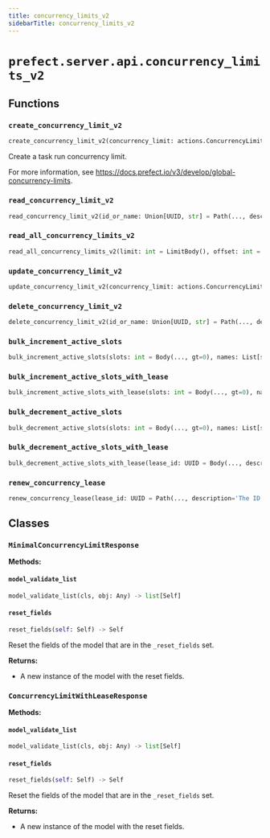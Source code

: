 ```yaml
---
title: concurrency_limits_v2
sidebarTitle: concurrency_limits_v2
---
```


# `prefect.server.api.concurrency_limits_v2`

## Functions

### `create_concurrency_limit_v2` <sup><a href="https://github.com/PrefectHQ/prefect/blob/main/src/prefect/server/api/concurrency_limits_v2.py#L27" target="_blank"><Icon icon="github" style="width: 14px; height: 14px;" /></a></sup>

```python
create_concurrency_limit_v2(concurrency_limit: actions.ConcurrencyLimitV2Create, db: PrefectDBInterface = Depends(provide_database_interface)) -> schemas.core.ConcurrencyLimitV2
```


Create a task run concurrency limit.

For more information, see https://docs.prefect.io/v3/develop/global-concurrency-limits.


### `read_concurrency_limit_v2` <sup><a href="https://github.com/PrefectHQ/prefect/blob/main/src/prefect/server/api/concurrency_limits_v2.py#L45" target="_blank"><Icon icon="github" style="width: 14px; height: 14px;" /></a></sup>

```python
read_concurrency_limit_v2(id_or_name: Union[UUID, str] = Path(..., description='The ID or name of the concurrency limit', alias='id_or_name'), db: PrefectDBInterface = Depends(provide_database_interface)) -> schemas.responses.GlobalConcurrencyLimitResponse
```

### `read_all_concurrency_limits_v2` <sup><a href="https://github.com/PrefectHQ/prefect/blob/main/src/prefect/server/api/concurrency_limits_v2.py#L75" target="_blank"><Icon icon="github" style="width: 14px; height: 14px;" /></a></sup>

```python
read_all_concurrency_limits_v2(limit: int = LimitBody(), offset: int = Body(0, ge=0), db: PrefectDBInterface = Depends(provide_database_interface)) -> List[schemas.responses.GlobalConcurrencyLimitResponse]
```

### `update_concurrency_limit_v2` <sup><a href="https://github.com/PrefectHQ/prefect/blob/main/src/prefect/server/api/concurrency_limits_v2.py#L96" target="_blank"><Icon icon="github" style="width: 14px; height: 14px;" /></a></sup>

```python
update_concurrency_limit_v2(concurrency_limit: actions.ConcurrencyLimitV2Update, id_or_name: Union[UUID, str] = Path(..., description='The ID or name of the concurrency limit', alias='id_or_name'), db: PrefectDBInterface = Depends(provide_database_interface)) -> None
```

### `delete_concurrency_limit_v2` <sup><a href="https://github.com/PrefectHQ/prefect/blob/main/src/prefect/server/api/concurrency_limits_v2.py#L127" target="_blank"><Icon icon="github" style="width: 14px; height: 14px;" /></a></sup>

```python
delete_concurrency_limit_v2(id_or_name: Union[UUID, str] = Path(..., description='The ID or name of the concurrency limit', alias='id_or_name'), db: PrefectDBInterface = Depends(provide_database_interface)) -> None
```

### `bulk_increment_active_slots` <sup><a href="https://github.com/PrefectHQ/prefect/blob/main/src/prefect/server/api/concurrency_limits_v2.py#L253" target="_blank"><Icon icon="github" style="width: 14px; height: 14px;" /></a></sup>

```python
bulk_increment_active_slots(slots: int = Body(..., gt=0), names: List[str] = Body(..., min_items=1), mode: Literal['concurrency', 'rate_limit'] = Body('concurrency'), create_if_missing: Optional[bool] = Body(None, deprecated='Limits must be explicitly created before acquiring concurrency slots.'), db: PrefectDBInterface = Depends(provide_database_interface)) -> List[MinimalConcurrencyLimitResponse]
```

### `bulk_increment_active_slots_with_lease` <sup><a href="https://github.com/PrefectHQ/prefect/blob/main/src/prefect/server/api/concurrency_limits_v2.py#L288" target="_blank"><Icon icon="github" style="width: 14px; height: 14px;" /></a></sup>

```python
bulk_increment_active_slots_with_lease(slots: int = Body(..., gt=0), names: List[str] = Body(..., min_items=1), mode: Literal['concurrency', 'rate_limit'] = Body('concurrency'), lease_duration: float = Body(300, ge=60, le=60 * 60 * 24, description='The duration of the lease in seconds.'), holder: Optional[ConcurrencyLeaseHolder] = Body(None, description='The holder of the lease with type (flow_run, task_run, or deployment) and id.'), db: PrefectDBInterface = Depends(provide_database_interface)) -> ConcurrencyLimitWithLeaseResponse
```

### `bulk_decrement_active_slots` <sup><a href="https://github.com/PrefectHQ/prefect/blob/main/src/prefect/server/api/concurrency_limits_v2.py#L342" target="_blank"><Icon icon="github" style="width: 14px; height: 14px;" /></a></sup>

```python
bulk_decrement_active_slots(slots: int = Body(..., gt=0), names: List[str] = Body(..., min_items=1), occupancy_seconds: Optional[float] = Body(None, gt=0.0), create_if_missing: bool = Body(None, deprecated='Limits must be explicitly created before decrementing active slots.'), db: PrefectDBInterface = Depends(provide_database_interface)) -> List[MinimalConcurrencyLimitResponse]
```

### `bulk_decrement_active_slots_with_lease` <sup><a href="https://github.com/PrefectHQ/prefect/blob/main/src/prefect/server/api/concurrency_limits_v2.py#L376" target="_blank"><Icon icon="github" style="width: 14px; height: 14px;" /></a></sup>

```python
bulk_decrement_active_slots_with_lease(lease_id: UUID = Body(..., description='The ID of the lease corresponding to the concurrency limits to decrement.', embed=True), db: PrefectDBInterface = Depends(provide_database_interface)) -> None
```

### `renew_concurrency_lease` <sup><a href="https://github.com/PrefectHQ/prefect/blob/main/src/prefect/server/api/concurrency_limits_v2.py#L402" target="_blank"><Icon icon="github" style="width: 14px; height: 14px;" /></a></sup>

```python
renew_concurrency_lease(lease_id: UUID = Path(..., description='The ID of the lease to renew'), lease_duration: float = Body(300, ge=60, le=60 * 60 * 24, description='The duration of the lease in seconds.', embed=True)) -> None
```

## Classes

### `MinimalConcurrencyLimitResponse` <sup><a href="https://github.com/PrefectHQ/prefect/blob/main/src/prefect/server/api/concurrency_limits_v2.py#L155" target="_blank"><Icon icon="github" style="width: 14px; height: 14px;" /></a></sup>

**Methods:**

#### `model_validate_list` <sup><a href="https://github.com/PrefectHQ/prefect/blob/main/src/prefect/_internal/schemas/bases.py#L56" target="_blank"><Icon icon="github" style="width: 14px; height: 14px;" /></a></sup>

```python
model_validate_list(cls, obj: Any) -> list[Self]
```

#### `reset_fields` <sup><a href="https://github.com/PrefectHQ/prefect/blob/main/src/prefect/_internal/schemas/bases.py#L85" target="_blank"><Icon icon="github" style="width: 14px; height: 14px;" /></a></sup>

```python
reset_fields(self: Self) -> Self
```

Reset the fields of the model that are in the `_reset_fields` set.

**Returns:**
- A new instance of the model with the reset fields.


### `ConcurrencyLimitWithLeaseResponse` <sup><a href="https://github.com/PrefectHQ/prefect/blob/main/src/prefect/server/api/concurrency_limits_v2.py#L161" target="_blank"><Icon icon="github" style="width: 14px; height: 14px;" /></a></sup>

**Methods:**

#### `model_validate_list` <sup><a href="https://github.com/PrefectHQ/prefect/blob/main/src/prefect/_internal/schemas/bases.py#L56" target="_blank"><Icon icon="github" style="width: 14px; height: 14px;" /></a></sup>

```python
model_validate_list(cls, obj: Any) -> list[Self]
```

#### `reset_fields` <sup><a href="https://github.com/PrefectHQ/prefect/blob/main/src/prefect/_internal/schemas/bases.py#L85" target="_blank"><Icon icon="github" style="width: 14px; height: 14px;" /></a></sup>

```python
reset_fields(self: Self) -> Self
```

Reset the fields of the model that are in the `_reset_fields` set.

**Returns:**
- A new instance of the model with the reset fields.


